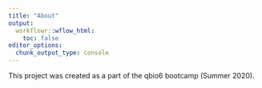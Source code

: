 ---
title: "About"
output:
  workflowr::wflow_html:
    toc: false
editor_options:
  chunk_output_type: console
---

This project was created as a part of the qbio6 bootcamp (Summer 2020).
